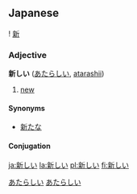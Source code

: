 == Japanese ==
{{ja-kanjitab-top}}
! [[新]]
{{ja-kanjitab-bottom}}
===Adjective===
'''新しい''' ([[あたらしい]], [[atarashii]])
# [[new]]

====Synonyms====
*[[新たな]]
====Conjugation====
{{ja-i|新し|あたらし|atarashi}}

[[Category:Japanese language|あたらしい]]
[[Category:い-Adjectives|あたらしい]]

[[ja:新しい]]
[[la:新しい]]
[[pl:新しい]]
[[fi:新しい]]